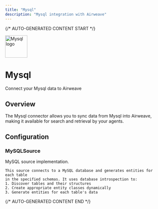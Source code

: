 ```yaml
---
title: "Mysql"
description: "Mysql integration with Airweave"
---
```


{/* AUTO-GENERATED CONTENT START */}



<div className="connector-header">
  <img src="icon.svg" alt="Mysql logo" width="72" height="72" className="connector-icon" />
  <div className="connector-info">
    <h1>Mysql</h1>
    <p>Connect your Mysql data to Airweave</p>
  </div>
</div>

## Overview

The Mysql connector allows you to sync data from Mysql into Airweave, making it available for search and retrieval by your agents.

## Configuration


### MySQLSource

MySQL source implementation.

    This source connects to a MySQL database and generates entities for each table
    in the specified schemas. It uses database introspection to:
    1. Discover tables and their structures
    2. Create appropriate entity classes dynamically
    3. Generate entities for each table's data





{/* AUTO-GENERATED CONTENT END */}
